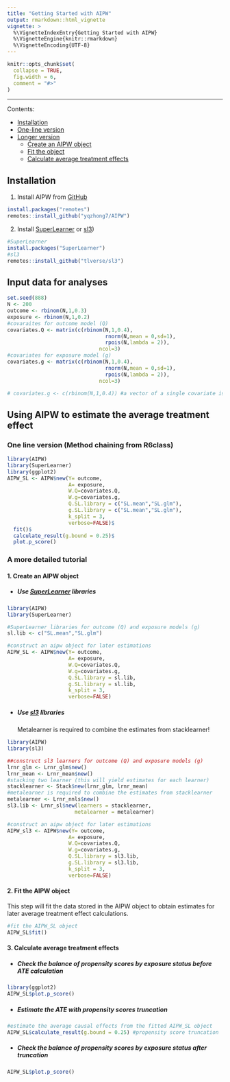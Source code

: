 ```yaml
---
title: "Getting Started with AIPW"
output: rmarkdown::html_vignette
vignette: >
  %\VignetteIndexEntry{Getting Started with AIPW}
  %\VignetteEngine{knitr::rmarkdown}
  %\VignetteEncoding{UTF-8}
---
```


```r
knitr::opts_chunk$set(
  collapse = TRUE,
  fig.width = 6,
  comment = "#>"
)
```

-------

Contents:

  * [Installation](#Installation)
  * [One-line version](#one_line)
  * [Longer version](#details)
    + [Create an AIPW object](#constructor)
    + [Fit the object](#fit)
    + [Calculate average treatment effects](#ate)


## <a id="Installation"></a>Installation
1. Install AIPW from [GitHub](https://github.com/yqzhong7/AIPW)

```r
install.packages("remotes")
remotes::install_github("yqzhong7/AIPW")
```

2. Install [SuperLearner](https://cran.r-project.org/web/packages/SuperLearner/vignettes/Guide-to-SuperLearner.html) or [sl3](https://tlverse.org/sl3/articles/intro_sl3.html))

```r
#SuperLearner
install.packages("SuperLearner")
#sl3
remotes::install_github("tlverse/sl3")
```

## Input data for analyses

```r
set.seed(888)
N <- 200
outcome <- rbinom(N,1,0.3)
exposure <- rbinom(N,1,0.2)
#covaraites for outcome model (Q)
covariates.Q <- matrix(c(rbinom(N,1,0.4),
                                rnorm(N,mean = 0,sd=1),
                                rpois(N,lambda = 2)),
                              ncol=3)
#covariates for exposure model (g)
covariates.g <- matrix(c(rbinom(N,1,0.4),
                                rnorm(N,mean = 0,sd=1),
                                rpois(N,lambda = 2)),
                              ncol=3)

# covariates.g <- c(rbinom(N,1,0.4)) #a vector of a single covariate is also supported
```

## Using AIPW to estimate the average treatment effect
### <a id="one_line"></a>One line version (Method chaining from R6class)

```r
library(AIPW)
library(SuperLearner)
library(ggplot2)
AIPW_SL <- AIPW$new(Y= outcome,
                    A= exposure,
                    W.Q=covariates.Q, 
                    W.g=covariates.g,
                    Q.SL.library = c("SL.mean","SL.glm"),
                    g.SL.library = c("SL.mean","SL.glm"),
                    k_split = 3,
                    verbose=FALSE)$
  fit()$
  calculate_result(g.bound = 0.25)$
  plot.p_score()
```

### <a id="details"></a>A more detailed tutorial

#### 1. <a id="constructor"></a>Create an AIPW object 

  * ##### Use [SuperLearner](https://cran.r-project.org/web/packages/SuperLearner/index.html) libraries
```r
library(AIPW)
library(SuperLearner)

#SuperLearner libraries for outcome (Q) and exposure models (g)
sl.lib <- c("SL.mean","SL.glm")

#construct an aipw object for later estimations 
AIPW_SL <- AIPW$new(Y= outcome,
                    A= exposure,
                    W.Q=covariates.Q, 
                    W.g=covariates.g,
                    Q.SL.library = sl.lib,
                    g.SL.library = sl.lib,
                    k_split = 3,
                    verbose=FALSE)
```

  * ##### Use [sl3](https://tlverse.org/sl3/index.html) libraries 
Metalearner is required to combine the estimates from stacklearner!
```r
library(AIPW)
library(sl3)

##construct sl3 learners for outcome (Q) and exposure models (g)
lrnr_glm <- Lrnr_glm$new()
lrnr_mean <- Lrnr_mean$new()
#stacking two learner (this will yield estimates for each learner)
stacklearner <- Stack$new(lrnr_glm, lrnr_mean) 
#metalearner is required to combine the estimates from stacklearner
metalearner <- Lrnr_nnls$new()
sl3.lib <- Lrnr_sl$new(learners = stacklearner,
                      metalearner = metalearner)

#construct an aipw object for later estimations 
AIPW_sl3 <- AIPW$new(Y= outcome,
                    A= exposure,
                    W.Q=covariates.Q, 
                    W.g=covariates.g,
                    Q.SL.library = sl3.lib,
                    g.SL.library = sl3.lib,
                    k_split = 3,
                    verbose=FALSE)
```

#### 2. <a id="fit"></a>Fit the AIPW object

This step will fit the data stored in the AIPW object to obtain estimates for later average treatment effect calculations.

```r
#fit the AIPW_SL object
AIPW_SL$fit()
```

#### 3. <a id="ate"></a>Calculate average treatment effects 

  * ##### Check the balance of propensity scores by exposure status before ATE calculation
```r
library(ggplot2)
AIPW_SL$plot.p_score()
```

  * ##### Estimate the ATE with propensity scores truncation
```r
#estimate the average causal effects from the fitted AIPW_SL object 
AIPW_SL$calculate_result(g.bound = 0.25) #propensity score truncation 
```

  * ##### Check the balance of propensity scores by exposure status after truncation
```r
AIPW_SL$plot.p_score()
```
